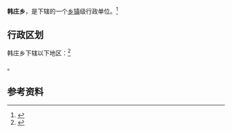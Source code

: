 {{中国乡级行政区|41/17/27/209/000}}

'''韩庄乡'''，是{{PRC admin/fullname|41/17/27/209/000|3}}下辖的一个[[乡镇|乡镇]]级行政单位。<ref>{{PRC admin/ref sgc|{{PRC admin/parent|41/17/27/209/000}}}}</ref>

== 行政区划 ==

韩庄乡下辖以下地区：<ref>{{PRC admin/ref sgc|41/17/27/209/000}}</ref>

{{PRC admin/children|41/17/27/209/000}}。

== 参考资料 ==

{{reflist}}

{{行政区划小作品}}
{{PRC admin/navcat|41/17/27/209/000}}